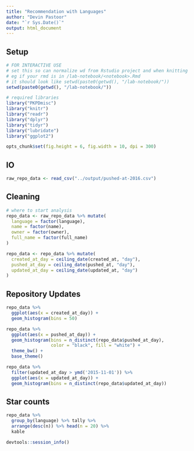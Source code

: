 ```yaml
---
title: "Recommendation with Languages"
author: "Devin Pastoor"
date: "`r Sys.Date()`"
output: html_document
---
```


## Setup

```r
# FOR INTERACTIVE USE
# set this so can normalize wd from Rstudio project and when knitting
# eg if your rmd is in /lab-notebook/<notebook>.Rmd
# it should look like setwd(paste0(getwd(), "/lab-notebook/"))
setwd(paste0(getwd(), "/lab-notebook/"))
```

```r
# required libraries
library("PKPDmisc")
library("knitr")
library("readr")
library("dplyr")
library("tidyr")
library("lubridate")
library("ggplot2")
```

```r
opts_chunk$set(fig.height = 6, fig.width = 10, dpi = 300)
```

## IO

```r
raw_repo_data <- read_csv("../output/pushed-at-2016.csv")
```

## Cleaning

```r
# where to start analysis
repo_data <- raw_repo_data %>% mutate(
  language = factor(language),
  name = factor(name),
  owner = factor(owner),
  full_name = factor(full_name)
)
```

```r
repo_data <- repo_data %>% mutate(
  created_at_day = ceiling_date(created_at, "day"),
  pushed_at_day = ceiling_date(pushed_at, "day"),
  updated_at_day = ceiling_date(updated_at, "day")
) 
```

## Repository Updates

```r
repo_data %>%
  ggplot(aes(x = created_at_day)) + 
  geom_histogram(bins = 50)
```

```r
repo_data %>%
  ggplot(aes(x = pushed_at_day)) + 
  geom_histogram(bins = n_distinct(repo_data$pushed_at_day),
                 color = "black", fill = "white") + 
  theme_bw() + 
  base_theme()
```

```r
repo_data %>%
  filter(updated_at_day > ymd('2015-11-01')) %>%
  ggplot(aes(x = updated_at_day)) + 
  geom_histogram(bins = n_distinct(repo_data$updated_at_day))
```


## Star counts

```r
repo_data %>%
  group_by(language) %>% tally %>% 
  arrange(desc(n)) %>% head(n = 20) %>%
  kable
```

```r
devtools::session_info()
```
